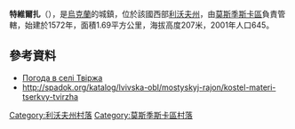 {{coord|49|48|2|N|23|13|58|E|scale:100000|display=title}}

'''特維爾扎'''（{{lang-uk|Твіржа}}），是[[烏克蘭|烏克蘭]]的城鎮，位於該國西部[[利沃夫州|利沃夫州]]，由[[莫斯季斯卡區|莫斯季斯卡區]]負責管轄，始建於1572年，面積1.69平方公里，海拔高度207米，2001年人口645。

==參考資料==
* [http://weather.in.ua/ua/l'vovskaja/25900 Погода в селі Твіржа] {{Wayback|url=http://weather.in.ua/ua/l%27vovskaja/25900 |date=20200805024029 }}
* http://spadok.org/katalog/lvivska-obl/mostyskyj-rajon/kostel-materi-tserkvy-tvirzha

[[Category:利沃夫州村落|Category:利沃夫州村落]]
[[Category:莫斯季斯卡區村落|Category:莫斯季斯卡區村落]]


{{Lviv-geo-stub}}